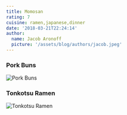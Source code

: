 ```yaml
---
title: Momosan
rating: 7
cuisine: ramen,japanese,dinner
date: '2018-03-21T22:24:14'
author:
  name: Jacob Aronoff
  picture: '/assets/blog/authors/jacob.jpeg'
---
```


### Pork Buns
![Pork Buns](/blog/momosan1.jpg)
### Tonkotsu Ramen
![Tonkotsu Ramen](/blog/momosan.jpg)
